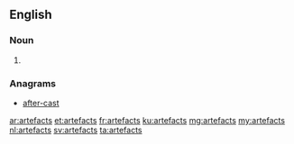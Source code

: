==English==

===Noun===
{{head|en}}

# {{plural of|artefact}}

===Anagrams===
* [[after-cast#English|after-cast]]

[[ar:artefacts]]
[[et:artefacts]]
[[fr:artefacts]]
[[ku:artefacts]]
[[mg:artefacts]]
[[my:artefacts]]
[[nl:artefacts]]
[[sv:artefacts]]
[[ta:artefacts]]